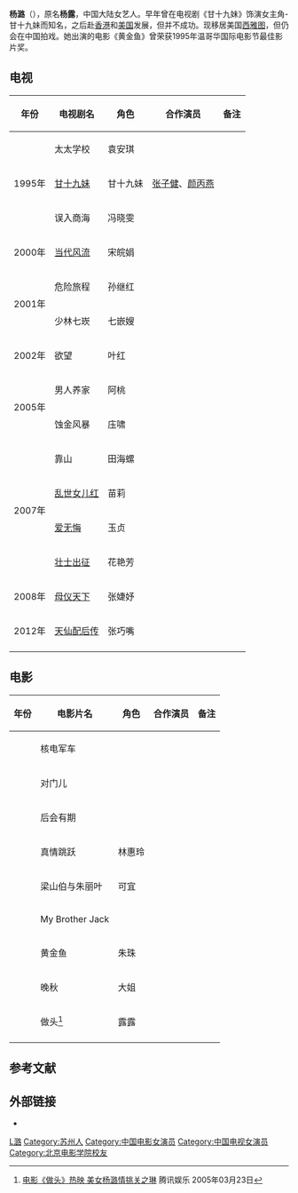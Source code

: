 {{艺人
| 姓名 = 杨潞
| 类型 = 女艺人
| 图片 =
| 图片简介 =
| 图片尺寸 =
| 本名 = 杨露
| 英文名 =Lucy Yang
| 昵称 = 
| 国籍 = 
| 民族 = [[汉族|汉族]] 
| 籍贯 = 
| 出生日期 = {{birth date and age|1973|2|21}}
| 出生地点 = {{CHN}}[[江苏省|江苏省]][[苏州市|苏州市]]
| 职业 = 影视、戏剧演员、电视主持
| 语言 = 英语、粤语、国语、吴语
| 教育程度 = [[北京电影学院|北京电影学院]]1995级
| 音乐类型 = 
| 出道日期 = 
| 经纪公司 = 
| 出道作 =
| 代表作 =《[[甘十九妹_(电视剧)|甘十九妹]]》
| 網站 =
| IMDb = 
}}
{{NoteTA|G1=Show}}
'''杨潞'''（{{bd|1973年|2月21日|catIdx=Y杨}}），原名'''杨露'''，中国大陆女艺人。早年曾在电视剧《甘十九妹》饰演女主角-甘十九妹而知名，之后赴[[香港|香港]]和[[美国|美国]]发展，但并不成功。现移居美国[[西雅图|西雅图]]，但仍会在中国拍戏。她出演的电影《黄金鱼》曾荣获1995年温哥华国际电影节最佳影片奖。

== 电视 ==
{|class="wikitable"
|-
! 年份 !!电视剧名 !! 角色!! 合作演员 !! 备注
|-
|rowspan="3"|1995年||太太学校||袁安琪||  ||
|-
|[[甘十九妹_(电视剧)|甘十九妹]]||甘十九妹||[[张子健|张子健]]、[[颜丙燕|颜丙燕]]||
|-
|误入商海||冯晓雯|| ||
|-
|2000年||[[当代风流|当代风流]]||宋皖娟|| ||
|-
|rowspan="2"|2001年||危险旅程||孙继红|| ||
|-
|少林七崁||七嵌嫂|| ||
|-
|2002年||欲望||叶红||  ||
|-
|rowspan="2"|2005年||男人养家||阿桃|| ||
|-
|蚀金风暴||庒啸|| ||
|-
|rowspan="4"|2007年||靠山||田海螺|| ||
|-
|[[乱世女儿红|乱世女儿红]]||苗莉|| ||
|-
|[[爱无悔|爱无悔]]||玉贞|| ||
|-
|[[壮士出征|壮士出征]]||花艳芳|| ||
|-
|2008年||[[母仪天下|母仪天下]]||张婕妤|| ||
|-
|2012年||[[天仙配后传|天仙配后传]]||张巧嘴|| || 
|-
|}

== 电影 ==
{|class="wikitable"
|-
! 年份 !!电影片名 !! 角色!! 合作演员 !! 备注
|-
|  ||核电军车||  ||  ||
|-
|  ||对门儿||  ||  ||
|-
|  ||后会有期||  ||  ||
|-
|  ||真情跳跃||林惠玲|| ||
|-
|  ||梁山伯与朱丽叶||可宜||  ||
|-
|  ||My Brother Jack||  ||  ||
|-
|  ||黄金鱼||朱珠||  ||
|-
|  ||晚秋||大姐|| || 
|-
|  ||做头<ref>[http://ent.qq.com/a/20050323/000105.htm 电影《做头》热映 美女杨潞情挑关之琳] {{Wayback|url=http://ent.qq.com/a/20050323/000105.htm |date=20070612112614 }} 腾讯娱乐 2005年03月23日</ref>||露露|| ||
|-
|}

== 参考文献 ==
{{reflist}}

== 外部链接 ==
* {{新浪博客|yanglu0221}}

{{DEFAULTSORT:Y杨}} 

[[Category:杨姓|L潞]]
[[Category:苏州人|Category:苏州人]]
[[Category:中国电影女演员|Category:中国电影女演员]]
[[Category:中国电视女演员|Category:中国电视女演员]]
[[Category:北京电影学院校友|Category:北京电影学院校友]]